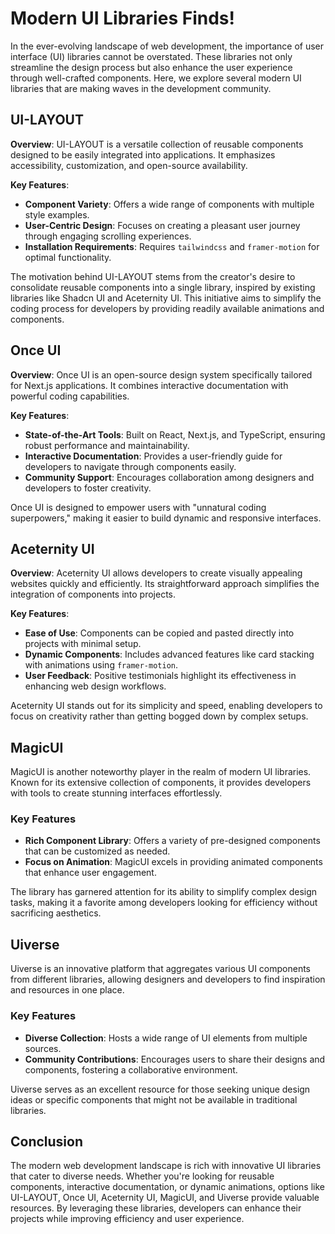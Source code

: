 # Modern UI Libraries Finds!

In the ever-evolving landscape of web development, the importance of user interface (UI) libraries cannot be overstated. These libraries not only streamline the design process but also enhance the user experience through well-crafted components. Here, we explore several modern UI libraries that are making waves in the development community.

## UI-LAYOUT

**Overview**: UI-LAYOUT is a versatile collection of reusable components designed to be easily integrated into applications. It emphasizes accessibility, customization, and open-source availability.

**Key Features**:
- **Component Variety**: Offers a wide range of components with multiple style examples.
- **User-Centric Design**: Focuses on creating a pleasant user journey through engaging scrolling experiences.
- **Installation Requirements**: Requires `tailwindcss` and `framer-motion` for optimal functionality.

The motivation behind UI-LAYOUT stems from the creator's desire to consolidate reusable components into a single library, inspired by existing libraries like Shadcn UI and Aceternity UI. This initiative aims to simplify the coding process for developers by providing readily available animations and components.

## Once UI

**Overview**: Once UI is an open-source design system specifically tailored for Next.js applications. It combines interactive documentation with powerful coding capabilities.

**Key Features**:
- **State-of-the-Art Tools**: Built on React, Next.js, and TypeScript, ensuring robust performance and maintainability.
- **Interactive Documentation**: Provides a user-friendly guide for developers to navigate through components easily.
- **Community Support**: Encourages collaboration among designers and developers to foster creativity.

Once UI is designed to empower users with "unnatural coding superpowers," making it easier to build dynamic and responsive interfaces.

## Aceternity UI

**Overview**: Aceternity UI allows developers to create visually appealing websites quickly and efficiently. Its straightforward approach simplifies the integration of components into projects.

**Key Features**:
- **Ease of Use**: Components can be copied and pasted directly into projects with minimal setup.
- **Dynamic Components**: Includes advanced features like card stacking with animations using `framer-motion`.
- **User Feedback**: Positive testimonials highlight its effectiveness in enhancing web design workflows.

Aceternity UI stands out for its simplicity and speed, enabling developers to focus on creativity rather than getting bogged down by complex setups.

## MagicUI

MagicUI is another noteworthy player in the realm of modern UI libraries. Known for its extensive collection of components, it provides developers with tools to create stunning interfaces effortlessly.

### Key Features
- **Rich Component Library**: Offers a variety of pre-designed components that can be customized as needed.
- **Focus on Animation**: MagicUI excels in providing animated components that enhance user engagement.

The library has garnered attention for its ability to simplify complex design tasks, making it a favorite among developers looking for efficiency without sacrificing aesthetics.

## Uiverse

Uiverse is an innovative platform that aggregates various UI components from different libraries, allowing designers and developers to find inspiration and resources in one place.

### Key Features
- **Diverse Collection**: Hosts a wide range of UI elements from multiple sources.
- **Community Contributions**: Encourages users to share their designs and components, fostering a collaborative environment.

Uiverse serves as an excellent resource for those seeking unique design ideas or specific components that might not be available in traditional libraries.

## Conclusion

The modern web development landscape is rich with innovative UI libraries that cater to diverse needs. Whether you're looking for reusable components, 
interactive documentation, or dynamic animations, options like UI-LAYOUT, Once UI, Aceternity UI, MagicUI, and Uiverse provide valuable resources. 
By leveraging these libraries, developers can enhance their projects while improving efficiency and user experience.